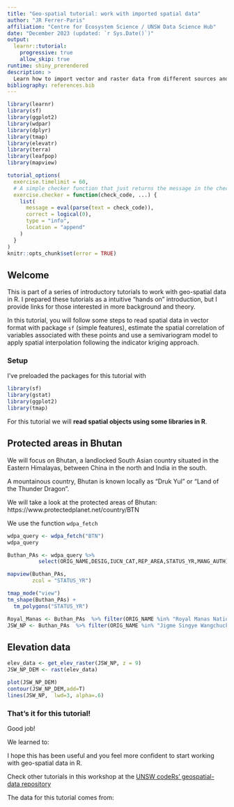 ```yaml
---
title: "Geo-spatial tutorial: work with imported spatial data"
author: "JR Ferrer-Paris"
affiliation: "Centre for Ecosystem Science / UNSW Data Science Hub"
date: "December 2023 (updated: `r Sys.Date()`)"
output:
  learnr::tutorial:
    progressive: true
    allow_skip: true
runtime: shiny_prerendered
description: >
  Learn how to import vector and raster data from different sources and visualise the data.
bibliography: references.bib
---
```


```r
library(learnr)
library(sf)
library(ggplot2)
library(wdpar)
library(dplyr)
library(tmap)
library(elevatr)
library(terra)
library(leafpop)
library(mapview)

tutorial_options(
  exercise.timelimit = 60,
  # A simple checker function that just returns the message in the check chunk
  exercise.checker = function(check_code, ...) {
    list(
      message = eval(parse(text = check_code)),
      correct = logical(0),
      type = "info",
      location = "append"
    )
  }
)
knitr::opts_chunk$set(error = TRUE)

```

## Welcome

This is part of a series of introductory tutorials to work with geo-spatial data in R. I prepared these tutorials as a intuitive "hands on" introduction, but I provide links for those interested in more background and theory.

In this tutorial, you will follow some steps to read spatial data in vector format with package `sf` (simple features), estimate the spatial correlation of variables associated with these points and use a semivariogram model to apply spatial interpolation following the indicator kriging approach.

### Setup

I've preloaded the packages for this tutorial with

```r
library(sf)
library(gstat)
library(ggplot2)
library(tmap)
```


For this tutorial we will **read spatial objects using some libraries in R**. 


## Protected areas in Bhutan

We will focus on Bhutan, a landlocked South Asian country situated in the Eastern Himalayas, between China in the north and India in the south. 

A mountainous country, Bhutan is known locally as "Druk Yul" or "Land of the Thunder Dragon".

We will take a look at the protected areas of Bhutan: https://www.protectedplanet.net/country/BTN

We use the function `wdpa_fetch`

```r
wdpa_query <- wdpa_fetch("BTN") 
wdpa_query
```

```r
Buthan_PAs <- wdpa_query %>% 
          select(ORIG_NAME,DESIG,IUCN_CAT,REP_AREA,STATUS_YR,MANG_AUTH)
```

```r
mapview(Buthan_PAs,
        zcol = "STATUS_YR")
```

```r

tmap_mode("view")
tm_shape(Buthan_PAs) +
  tm_polygons("STATUS_YR")
```


```r
Royal_Manas <- Buthan_PAs  %>% filter(ORIG_NAME %in% "Royal Manas National Park") 
JSW_NP <- Buthan_PAs  %>% filter(ORIG_NAME %in% "Jigme Singye Wangchuck National Park")
```

## Elevation data

```r
elev_data <- get_elev_raster(JSW_NP, z = 9)
JSW_NP_DEM <- rast(elev_data)

```


```r
plot(JSW_NP_DEM)
contour(JSW_NP_DEM,add=T)
lines(JSW_NP,  lwd=3, alpha=.6)
```


### That's it for this tutorial!

Good job!

We learned to:


I hope this has been useful and you feel more confident to start working with geo-spatial data in R.

Check other tutorials in this workshop at the [UNSW codeRs' geospatial-data repository](https://github.com/UNSW-codeRs/geospatial-data-in-R)

The data for this tutorial comes from:

<div id="refs"></div>

